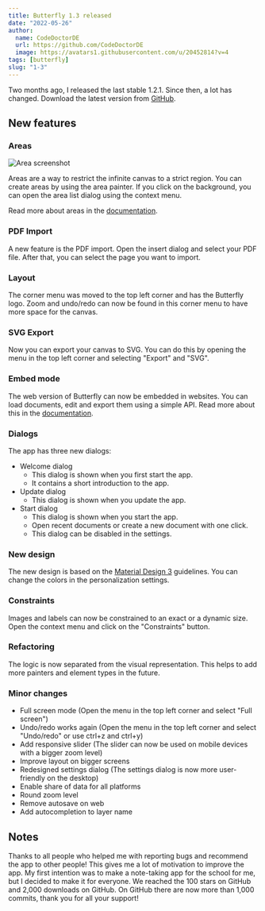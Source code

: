 ```yaml
---
title: Butterfly 1.3 released
date: "2022-05-26"
author:
  name: CodeDoctorDE
  url: https://github.com/CodeDoctorDE
  image: https://avatars1.githubusercontent.com/u/20452814?v=4
tags: [butterfly]
slug: "1-3"
---
```


Two months ago, I released the last stable 1.2.1.
Since then, a lot has changed.
Download the latest version from [GitHub](https://github.com/LinwoodDev/Butterfly/releases/v1.3.0).

## New features

### Areas

![Area screenshot](https://raw.githubusercontent.com/LinwoodDev/Butterfly/develop/docs/docs/area.png)

Areas are a way to restrict the infinite canvas to a strict region.
You can create areas by using the area painter.
If you click on the background, you can open the area list dialog using the context menu.

Read more about areas in the [documentation](https://docs.butterfly.linwood.dev/docs/1.3/area).

### PDF Import

A new feature is the PDF import.
Open the insert dialog and select your PDF file.
After that, you can select the page you want to import.

### Layout

The corner menu was moved to the top left corner and has the Butterfly logo.
Zoom and undo/redo can now be found in this corner menu to have more space for the canvas.

### SVG Export

Now you can export your canvas to SVG.
You can do this by opening the menu in the top left corner and selecting "Export" and "SVG".

### Embed mode

The web version of Butterfly can now be embedded in websites.
You can load documents, edit and export them using a simple API.
Read more about this in the [documentation](https://docs.butterfly.linwood.dev/embed/intro).

### Dialogs

The app has three new dialogs:

- Welcome dialog
  - This dialog is shown when you first start the app.
  - It contains a short introduction to the app.
- Update dialog
  - This dialog is shown when you update the app.
- Start dialog
  - This dialog is shown when you start the app.
  - Open recent documents or create a new document with one click.
  - This dialog can be disabled in the settings.

### New design

The new design is based on the [Material Design 3](https://m3.material.io/) guidelines.
You can change the colors in the personalization settings.

### Constraints

Images and labels can now be constrained to an exact or a dynamic size.
Open the context menu and click on the "Constraints" button.

### Refactoring

The logic is now separated from the visual representation.
This helps to add more painters and element types in the future.

### Minor changes

- Full screen mode (Open the menu in the top left corner and select "Full screen")
- Undo/redo works again (Open the menu in the top left corner and select "Undo/redo" or use ctrl+z and ctrl+y)
- Add responsive slider (The slider can now be used on mobile devices with a bigger zoom level)
- Improve layout on bigger screens
- Redesigned settings dialog (The settings dialog is now more user-friendly on the desktop)
- Enable share of data for all platforms
- Round zoom level
- Remove autosave on web
- Add autocompletion to layer name

## Notes

Thanks to all people who helped me with reporting bugs and recommend the app to other people!
This gives me a lot of motivation to improve the app.
My first intention was to make a note-taking app for the school for me, but I decided to make it for everyone.
We reached the 100 stars on GitHub and 2,000 downloads on GitHub.
On GitHub there are now more than 1,000 commits, thank you for all your support!
